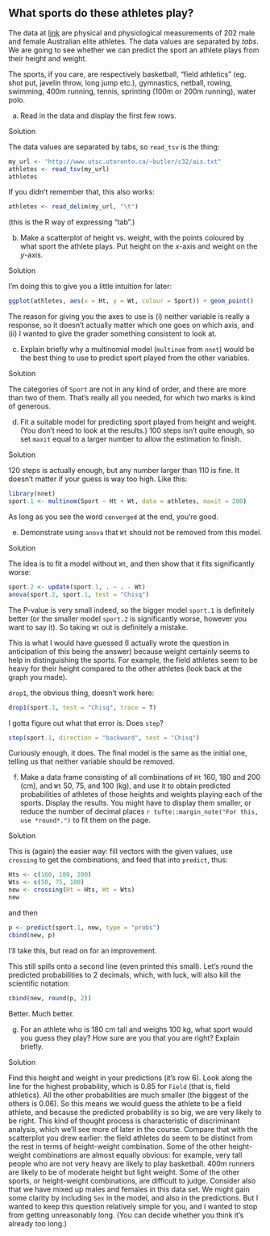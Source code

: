 ##  What sports do these athletes play?


 The data at
[link](http://www.utsc.utoronto.ca/~butler/c32/ais.txt) are physical
and physiological measurements of 202 male and female Australian elite
athletes. The data values are separated by *tabs*. We are going
to see whether we can predict the sport an athlete plays from their
height and weight.

The sports, if you care, are respectively basketball, 
"field athletics" (eg. shot put, javelin throw, long jump etc.),
gymnastics, netball, rowing, swimming, 400m running, tennis, sprinting
(100m or 200m running), water polo.



(a) Read in the data and display the first few rows.

Solution


The data values are separated by tabs, so `read_tsv` is
the thing:
```r
my_url <- "http://www.utsc.utoronto.ca/~butler/c32/ais.txt"
athletes <- read_tsv(my_url)
athletes
```

     

If you didn't remember that, this also works:

```r
athletes <- read_delim(my_url, "\t")
```

 

(this is the R way of expressing "tab".)


(b) Make a scatterplot of height vs.\ weight, with the points
coloured by what sport the athlete plays. Put height on the $x$-axis
and weight on the $y$-axis.

Solution


I'm doing this to give you a little intuition for later:
```r
ggplot(athletes, aes(x = Ht, y = Wt, colour = Sport)) + geom_point()
```

     

The reason for giving you the axes to use is (i) neither variable is
really a response, so it doesn't actually matter which one goes on
which axis, and (ii) I wanted to give the grader something consistent
to look at.


(c) Explain briefly why a multinomial model (`multinom`
from `nnet`) would be the best thing to use to predict sport
played from the other variables.

Solution


The categories of `Sport` are not in any kind of order, and
there are more than two of them.
That's really all you needed, for which two marks is kind of
generous. 


(d) Fit a suitable model for predicting sport played from
height and weight. (You don't need to look at the results.) 100
steps isn't quite enough, so set `maxit` equal to a larger
number to allow the estimation to finish.

Solution


120 steps is actually enough, but any number larger than 110 is
fine. It doesn't matter if your guess is way too high. Like this:

```r
library(nnet)
sport.1 <- multinom(Sport ~ Ht + Wt, data = athletes, maxit = 200)
```

 

As long as you see the word `converged` at the end, you're
good. 


(e) Demonstrate using `anova` that `Wt` should
not be removed from this model.

Solution


The idea is to fit a model without `Wt`, and then show that
it fits significantly worse:
```r
sport.2 <- update(sport.1, . ~ . - Wt)
anova(sport.2, sport.1, test = "Chisq")
```

     

The P-value is very small indeed, so the bigger model `sport.1`
is definitely better (or the smaller model `sport.2` is
significantly worse, however you want to say it). So taking
`Wt` out is definitely a mistake. 

This is what I would have guessed (I actually wrote the question in
anticipation of this being the answer) because weight certainly seems
to help in distinguishing the sports. For example, the field athletes
seem to be heavy for their height compared to the other athletes (look
back at the graph you made). 

`drop1`, the obvious thing, doesn't work here:

```r
drop1(sport.1, test = "Chisq", trace = T)
```

 

I gotta figure out what that error is.
Does `step`?

```r
step(sport.1, direction = "backward", test = "Chisq")
```

 

Curiously enough, it does. The final model is the same as the initial
one, telling us that neither variable should be removed.


(f) Make a data frame consisting of all combinations of
`Ht` 160, 180 and 200 (cm), and `Wt` 50, 75, and 100
(kg), and use it to obtain predicted probabilities of athletes of
those heights and weights playing each of the sports. Display the
results. You might have to display them smaller, or reduce the
number of decimal places
`r tufte::margin_note("For this, use *round*.")` 
to fit them on the page.

Solution


This is (again) the easier way: fill vectors with the given
values, use `crossing` to get the combinations, and feed
that into `predict`, thus:
```r
Hts <- c(160, 180, 200)
Wts <- c(50, 75, 100)
new <- crossing(Ht = Hts, Wt = Wts)
new
```

  

and then

```r
p <- predict(sport.1, new, type = "probs")
cbind(new, p)
```

 

I'll take this, but read on for an improvement.

This still spills onto a second line (even printed this small). Let's
round the predicted probabilities to 2 decimals, which, with luck,
will also kill the scientific notation:

```r
cbind(new, round(p, 2))
```

 
Better. Much better.
    

(g) For an athlete who is 180 cm tall and weighs 100 kg, what
 sport would you guess they play? How sure are you that you are
 right? Explain briefly.

Solution


Find this height and weight in your predictions (it's row 6). Look
along the line for the highest probability, which is 0.85 for
`Field` (that is, field athletics). All the other
probabilities are much smaller (the biggest of the others is
0.06). So this means we would guess the athlete to be a field
athlete, and because the predicted probability is so big, we are
very likely to be right.
This kind of thought process is characteristic of discriminant
analysis, which we'll see more of later in the course.
Compare that with the scatterplot you drew earlier: the field
athletes do seem to be distinct from the rest in terms of
height-weight combination. 
Some of the other height-weight combinations are almost equally
obvious: for example, very tall people who are not very heavy are
likely to play basketball. 400m runners are likely to be of
moderate height but light weight. Some of the other sports, or
height-weight combinations, are difficult to judge. Consider also
that we have mixed up males and females in this data set. We might
gain some clarity by including `Sex` in the model, and also
in the predictions. But I wanted to keep this question relatively
simple for you, and I wanted to stop from getting unreasonably
long. (You can decide whether you think it's already too long.)
 


